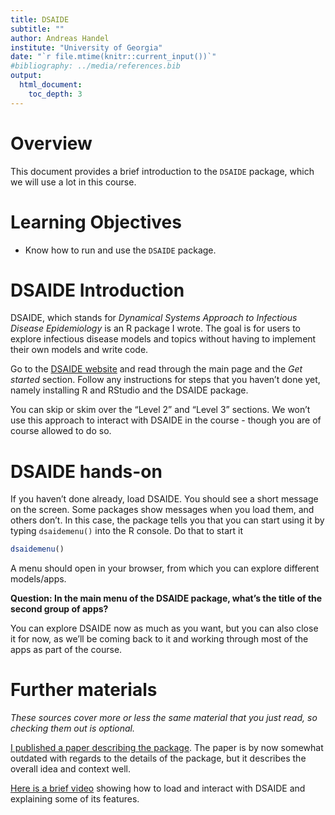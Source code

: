 ```yaml
---
title: DSAIDE
subtitle: ""
author: Andreas Handel
institute: "University of Georgia"
date: "`r file.mtime(knitr::current_input())`"
#bibliography: ../media/references.bib
output: 
  html_document:
    toc_depth: 3
---
```



# Overview
This document provides a brief introduction to the `DSAIDE` package, which we will use a lot in this course. 

# Learning Objectives
* Know how to run and use the `DSAIDE` package.


# DSAIDE Introduction

DSAIDE, which stands for _Dynamical Systems Approach to Infectious Disease Epidemiology_ is an R package I wrote. The goal is for users to explore infectious disease models and topics without having to implement their own models and write code. 

Go to the [DSAIDE website](https://ahgroup.github.io/DSAIDE/) and read through the main page and the _Get started_ section. Follow any instructions for steps that you haven't done yet, namely installing R and RStudio and the DSAIDE package.  

You can skip or skim over the "Level 2" and "Level 3" sections. We won't use this approach to interact with DSAIDE in the course - though you are of course allowed to do so. 

# DSAIDE hands-on

If you haven't done already, load DSAIDE. You should see a short message on the screen. Some packages show messages when you load them, and others don't. In this case, the package tells you that you can start using it by typing `dsaidemenu()` into the R console. Do that to start it

```r
dsaidemenu()
```

A menu should open in your browser, from which you can explore different models/apps.

__Question: In the main menu of the DSAIDE package, what's the title of the second group of apps?__ 


You can explore DSAIDE now as much as you want, but you can also close it for now, as we'll be coming back to it and working through most of the apps as part of the course.


# Further materials

_These sources cover more or less the same material that you just read, so checking them out is optional._

[I published a paper describing the package](https://doi.org/10.1371/journal.pcbi.1005642). The paper is by now somewhat outdated with regards to the details of the package, but it describes the overall idea and context well.

[Here is a brief video]() showing how to load and interact with DSAIDE and explaining some of its features. 



